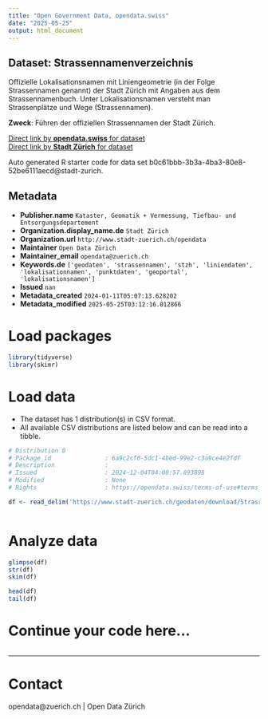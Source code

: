 ```yaml
---
title: "Open Government Data, opendata.swiss"
date: "2025-05-25"
output: html_document
---
```


## Dataset: Strassennamenverzeichnis

Offizielle Lokalisationsnamen mit Liniengeometrie (in der Folge Strassennamen genannt) der Stadt Zürich mit Angaben aus dem Strassennamenbuch. Unter Lokalisationsnamen versteht man Strassenplätze und Wege (Strassennamen).

**Zweck**: Führen der offiziellen Strassennamen der Stadt Zürich.

[Direct link by **opendata.swiss** for dataset](https://opendata.swiss/de/dataset/strassennamenverzeichnis1)<br>
[Direct link by **Stadt Zürich** for dataset](https://data.stadt-zuerich.ch/dataset/geo_strassennamenverzeichnis)

Auto generated R starter code for data set b0c61bbb-3b3a-4ba3-80e8-52be6111aecd@stadt-zurich.

## Metadata

- **Publisher.name** `Kataster, Geomatik + Vermessung, Tiefbau- und Entsorgungsdepartement`
- **Organization.display_name.de** `Stadt Zürich`
- **Organization.url** `http://www.stadt-zuerich.ch/opendata`
- **Maintainer** `Open Data Zürich`
- **Maintainer_email** `opendata@zuerich.ch`
- **Keywords.de** `['geodaten', 'strassennamen', 'stzh', 'liniendaten', 'lokalisationnamen', 'punktdaten', 'geoportal', 'lokalisationsnamen']`
- **Issued** `nan`
- **Metadata_created** `2024-01-11T05:07:13.628202`
- **Metadata_modified** `2025-05-25T03:12:16.012866`


# Load packages

```r

library(tidyverse)
library(skimr)

```

# Load data

-   The dataset has 1 distribution(s) in CSV format.
-   All available CSV distributions are listed below and can be read into a tibble.

```r

# Distribution 0
# Package_id               : 6a9c2cf6-5dc1-4bed-99e2-c3a9ce4e2fdf
# Description              : 
# Issued                   : 2024-12-04T04:08:57.893898
# Modified                 : None
# Rights                   : https://opendata.swiss/terms-of-use#terms_open

df <- read_delim('https://www.stadt-zuerich.ch/geodaten/download/Strassennamenverzeichnis?format=10008')



```

# Analyze data

```r

glimpse(df)
str(df)
skim(df)

head(df)
tail(df)

```

# Continue your code here...

```r

```

------------------------------------------------------------------------

# Contact

opendata@zuerich.ch | Open Data Zürich
